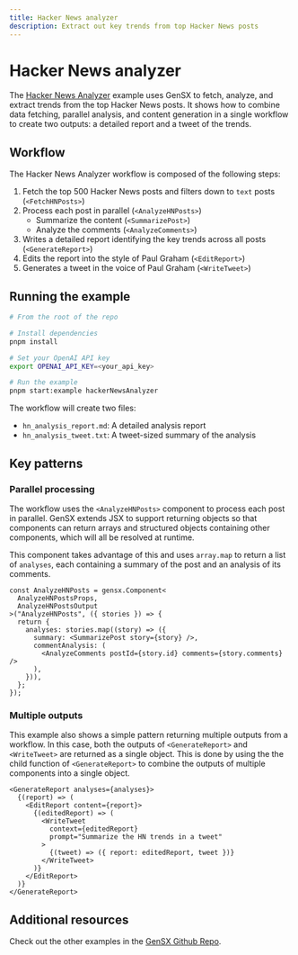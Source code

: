 ```yaml
---
title: Hacker News analyzer
description: Extract out key trends from top Hacker News posts
---
```


# Hacker News analyzer

The [Hacker News Analyzer](https://github.com/gensx-inc/gensx/tree/main/examples/hacker-news-analyzer) example uses GenSX to fetch, analyze, and extract trends from the top Hacker News posts. It shows how to combine data fetching, parallel analysis, and content generation in a single workflow to create two outputs: a detailed report and a tweet of the trends.

## Workflow

The Hacker News Analyzer workflow is composed of the following steps:

1. Fetch the top 500 Hacker News posts and filters down to `text` posts (`<FetchHNPosts>`)
2. Process each post in parallel (`<AnalyzeHNPosts>`)
   - Summarize the content (`<SummarizePost>`)
   - Analyze the comments (`<AnalyzeComments>`)
3. Writes a detailed report identifying the key trends across all posts (`<GenerateReport>`)
4. Edits the report into the style of Paul Graham (`<EditReport>`)
5. Generates a tweet in the voice of Paul Graham (`<WriteTweet>`)

## Running the example

```bash
# From the root of the repo

# Install dependencies
pnpm install

# Set your OpenAI API key
export OPENAI_API_KEY=<your_api_key>

# Run the example
pnpm start:example hackerNewsAnalyzer
```

The workflow will create two files:

- `hn_analysis_report.md`: A detailed analysis report
- `hn_analysis_tweet.txt`: A tweet-sized summary of the analysis

## Key patterns

### Parallel processing

The workflow uses the `<AnalyzeHNPosts>` component to process each post in parallel. GenSX extends JSX to support returning objects so that components can return arrays and structured objects containing other components, which will all be resolved at runtime.

This component takes advantage of this and uses `array.map` to return a list of `analyses`, each containing a summary of the post and an analysis of its comments.

```tsx
const AnalyzeHNPosts = gensx.Component<
  AnalyzeHNPostsProps,
  AnalyzeHNPostsOutput
>("AnalyzeHNPosts", ({ stories }) => {
  return {
    analyses: stories.map((story) => ({
      summary: <SummarizePost story={story} />,
      commentAnalysis: (
        <AnalyzeComments postId={story.id} comments={story.comments} />
      ),
    })),
  };
});
```

### Multiple outputs

This example also shows a simple pattern returning multiple outputs from a workflow. In this case, both the outputs of `<GenerateReport>` and `<WriteTweet>` are returned as a single object. This is done by using the the child function of `<GenerateReport>` to combine the outputs of multiple components into a single object.

```tsx
<GenerateReport analyses={analyses}>
  {(report) => (
    <EditReport content={report}>
      {(editedReport) => (
        <WriteTweet
          context={editedReport}
          prompt="Summarize the HN trends in a tweet"
        >
          {(tweet) => ({ report: editedReport, tweet })}
        </WriteTweet>
      )}
    </EditReport>
  )}
</GenerateReport>
```

## Additional resources

Check out the other examples in the [GenSX Github Repo](https://github.com/gensx-inc/gensx/tree/main/examples).
